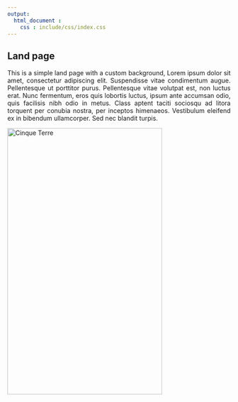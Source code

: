 ```yaml
---
output:
  html_document :
    css : include/css/index.css
---
```


<div class="jumbotron" id="jumbo">
<div class="row">
<div class="col-md-8">
<h2>Land page </h2>
<p align="justify">
  This is a simple land page with a custom background, Lorem ipsum dolor sit amet, consectetur adipiscing elit. Suspendisse vitae condimentum augue. Pellentesque ut porttitor purus. Pellentesque vitae volutpat est, non luctus erat. Nunc fermentum, eros quis lobortis luctus, ipsum ante accumsan odio, quis facilisis nibh odio in metus. Class aptent taciti sociosqu ad litora torquent per conubia nostra, per inceptos himenaeos. Vestibulum eleifend ex in bibendum ullamcorper. Sed nec blandit turpis.
</p>
</div>
<div class="col-md-4">
<img src="https://upload.wikimedia.org/wikipedia/commons/0/0c/FMIB_32637_1_Lophelia_Prolifera%2C_2_Peachia_Triphylla%2C_3_Sphenditrochus_Wrightii%2C_4_5_S_Mac_Andrewanus%2C_5_Zoanthus_Couchii%2C_6_Paracyathus.jpeg" class="img-rounded" alt="Cinque Terre" width="349" height="600">
</div>
</div>
</div>
